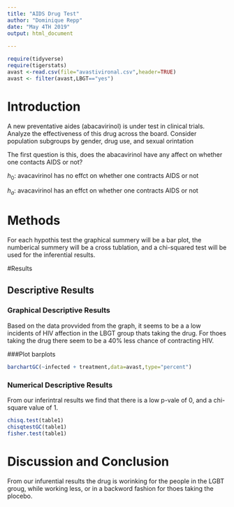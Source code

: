 ```yaml
---
title: "AIDS Drug Test"
author: "Dominique Repp"
date: "May 4TH 2019"
output: html_document
   
---
```


```r
require(tidyverse)
require(tigerstats)
avast <-read.csv(file="avastivironal.csv",header=TRUE)
avast <- filter(avast,LBGT=="yes")

```

# Introduction

<!--In this section you explain what you are trying to show.  Where did the data come from?  What is the research or other question you are trying to answer?.  If you skimp in this section expect to be marked down in your grade. Paint a picture of the project a couple of paragraphs is expected!-->

A new  preventative aides (abacavirinol) is under test in clinical trials. Analyze the effectiveness of this drug across the board. Consider population subgroups by gender, drug use, and sexual orintation

The first question is this, does the abacavirinol have any affect on whether one contacts AIDS or not?

$h_0:$ avacavirinol has no effct on whether one contracts AIDS or not

$h_a:$ avacavirinol has an effct on whether one contracts AIDS or not


# Methods

<!--Decide on your methods:  use "variable analysis" or other appropriate descriptors.  Make sure to choose at least one graphical method and at least one numerical method. Discuss what data manipulations may be needed for example subsetting or other binning procedures and what sort of graphical displays and inferential tools will be used!-->
For each hypothis test the graphical summery will be a bar plot, the numberical summery will be a cross tublation, and a chi-squared test will be used for the inferential results. 

#Results

<!--Divide this section into two sub-sections:  One for your descriptive  results and one for your inferential results.!-->

## Descriptive Results

### Graphical Descriptive Results

<!--Graphical results here.  Make sure to show your code.  Provide appropriate labels for axes, giving units if possible, and provide a good title for the graph, too.  Use the graphical results to describe the patterns if any that exist in the data as focused toward the research question. Bottom line is to explain the features of the graph that are relevant to conforming or departing to what is expected by your null hypothesis !-->Based on the data provvided from the graph, it seems to be a a low incidents of HIV affection in the LBGT group thats taking the drug. For thoes taking the drug there seem to be a 40% less chance of contracting HIV. 

###Plot barplots

```r
barchartGC(~infected + treatment,data=avast,type="percent")
```



### Numerical Descriptive Results

<!--Numerical results go here. Use the numerical results to describe the patterns if any that exist in the data as focused toward the research question!-- 
  
###Numerical Summaries  

```r
table1 <- xtabs(~infected + treatment, data=avast)
rowPerc(table1)
colPerc(table1)
```
## Inferential Results

<!--State hypothesis clearly.  Make sure your discussion of the inferential test covers all the aspects that the test output produces, such as test statistic, p-value etc.  Make a decision about the null hypothesis, explain the assumptions on which the selected test/procedure was based, and why the chosen procedure satisfys the assumptions and is appropriate to answer the research question!-->From our inferintral results we find that there is a low p-vale of 0, and a chi-square value of 1.


```r
chisq.test(table1)
chisqtestGC(table1)
fisher.test(table1)
```


# Discussion and Conclusion

<!--Discussion and conclusion here.  If you found a relationship be sure to consider whether the relationship occurs because one of the variavbles causes the other, or whether they perhasps are related for some other reason.  Watch the chapter 6 videos from the GeorgeTown videos collection.!-->
From our infurential results the drug is worinking for the people in the LGBT groug, while working less, or in a backword fashion for thoes taking the plocebo.